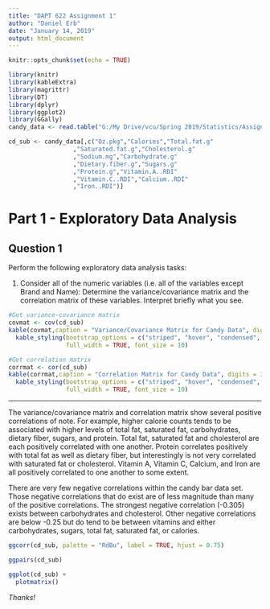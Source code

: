 ```yaml
---
title: "DAPT 622 Assignment 1"
author: "Daniel Erb"
date: "January 14, 2019"
output: html_document
---
```


```r
knitr::opts_chunk$set(echo = TRUE)
```

```r
library(knitr)
library(kableExtra)
library(magrittr)
library(DT)
library(dplyr)
library(ggplot2)
library(GGally)
candy_data <- read.table("G:/My Drive/vcu/Spring 2019/Statistics/Assignments/Assignment 1/DAPT_622_Assignment_1/Assignment_Materials/CandyBars.txt",sep=',',header=TRUE)

cd_sub <- candy_data[,c("Oz.pkg","Calories","Total.fat.g"
                  ,"Saturated.fat.g","Cholesterol.g"
                  ,"Sodium.mg","Carbohydrate.g"
                  ,"Dietary.fiber.g","Sugars.g"
                  ,"Protein.g","Vitamin.A..RDI"
                  ,"Vitamin.C..RDI","Calcium..RDI"
                  ,"Iron..RDI")]

```

# Part 1 - Exploratory Data Analysis

## Question 1

Perform the following exploratory data analysis tasks: 

1. Consider all of the numeric variables (i.e. all of the variables except Brand and Name): Determine the variance/covariance matrix and the correlation matrix of these variables.  Interpret briefly what you see.

```r

#Get variance-covariance matrix
covmat <- cov(cd_sub)
kable(covmat,caption = "Variance/Covariance Matrix for Candy Data", digits = 3) %>% 
  kable_styling(bootstrap_options = c("striped", "hover", "condensed", "responsive"),
                full_width = TRUE, font_size = 10)

#Get correlation matrix
corrmat <- cor(cd_sub)
kable(corrmat,caption = "Correlation Matrix for Candy Data", digits = 3) %>% 
  kable_styling(bootstrap_options = c("striped", "hover", "condensed", "responsive"),
                full_width = TRUE, font_size = 10)

```
***
The variance/covariance matrix and correlation matrix show several positive correlations of note. For example, higher calorie counts tends to be associated with higher levels of total fat, saturated fat, carbohydrates, dietary fiber, sugars, and protein. Total fat, saturated fat and cholesterol are each positively correlated with one another. Protein correlates positively with total fat as well as dietary fiber, but interestingly is not very correlated with saturated fat or cholesterol. Vitamin A, Vitamin C, Calcium, and Iron are all positively correlated to one another to some extent.

There are very few negative correlations within the candy bar data set. Those negative correlations that do exist are of less magnitude than many of the positive correlations. The strongest negative correlation (-0.305) exists between carbohydrates and cholesterol. Other negative correlations are below -0.25 but do tend to be between vitamins and either carbohydrates, sugars, total fat, saturated fat, or calories. 

```r

ggcorr(cd_sub, palette = "RdBu", label = TRUE, hjust = 0.75)

ggpairs(cd_sub)

ggplot(cd_sub) + 
  plotmatrix()

```
   
*Thanks!*
